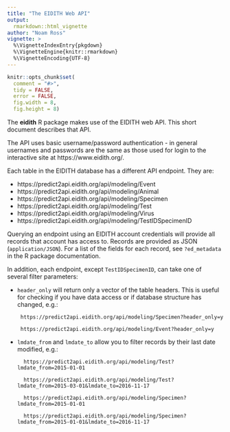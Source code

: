 ```yaml
---
title: "The EIDITH Web API"
output: 
  rmarkdown::html_vignette
author: "Noam Ross"
vignette: >
  %\VignetteIndexEntry{pkgdown}
  %\VignetteEngine{knitr::rmarkdown}
  %\VignetteEncoding{UTF-8}
---
```

  
```r
knitr::opts_chunk$set(
  comment = "#>",
  tidy = FALSE,
  error = FALSE,
  fig.width = 8,
  fig.height = 8)
```

The **eidith** R package makes use of the EIDITH web API.  This short document
describes that API.

The API uses basic username/password authentication - in general usernames
and passwords are the same as those used for login to the interactive site at
https://www.eidith.org/.

Each table in the EIDITH database has a different API endpoint.  They are:

- https://predict2api.eidith.org/api/modeling/Event
- https://predict2api.eidith.org/api/modeling/Animal
- https://predict2api.eidith.org/api/modeling/Specimen
- https://predict2api.eidith.org/api/modeling/Test
- https://predict2api.eidith.org/api/modeling/Virus
- https://predict2api.eidith.org/api/modeling/TestIDSpecimenID

Querying an endpoint using an EIDITH account credentials will provide all records
that account has access to.  Records are provided as JSON (`application/JSON`).
For a list of the fields for each record, see `?ed_metadata` in the R package documentation.

In addition, each endpoint, except `TestIDSpecimenID`, can take one of several
filter parameters:

-  `header_only` will return only a vector of the table headers. This is useful
for checking if you have data access or if database structure has changed, e.g.:

        https://predict2api.eidith.org/api/modeling/Specimen?header_only=y
        
        https://predict2api.eidith.org/api/modeling/Event?header_only=y
        
- `lmdate_from` and `lmdate_to` allow you to filter records by their last date
   modified, e.g.:

        https://predict2api.eidith.org/api/modeling/Test?lmdate_from=2015-01-01
        
        https://predict2api.eidith.org/api/modeling/Test?lmdate_from=2015-03-01&lmdate_to=2016-11-17
        
        https://predict2api.eidith.org/api/modeling/Specimen?lmdate_from=2015-01-01
        
        https://predict2api.eidith.org/api/modeling/Specimen?lmdate_from=2015-01-01&lmdate_to=2016-11-17
 

